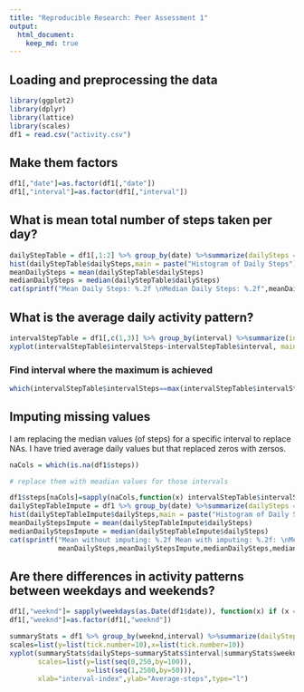 ```yaml
---
title: "Reproducible Research: Peer Assessment 1"
output: 
  html_document:
    keep_md: true
---
```



## Loading and preprocessing the data
```r
library(ggplot2) 
library(dplyr)
library(lattice)
library(scales)
df1 = read.csv("activity.csv")
```
## Make them factors 
```r
df1[,"date"]=as.factor(df1[,"date"])
df1[,"interval"]=as.factor(df1[,"interval"])
```

## What is mean total number of steps taken per day?
```r
dailyStepTable = df1[,1:2] %>% group_by(date) %>%summarize(dailySteps = sum(steps,na.rm=TRUE))
hist(dailyStepTable$dailySteps,main = paste("Histogram of Daily Steps"))
meanDailySteps = mean(dailyStepTable$dailySteps)
medianDailySteps = median(dailyStepTable$dailySteps)
cat(sprintf("Mean Daily Steps: %.2f \nMedian Daily Steps: %.2f",meanDailySteps,medianDailySteps))
```

## What is the average daily activity pattern?
```r
intervalStepTable = df1[,c(1,3)] %>% group_by(interval) %>%summarize(intervalSteps = mean(steps,na.rm=TRUE))
xyplot(intervalStepTable$intervalSteps~intervalStepTable$interval, main="Avarege Daily Pattern", xlab="Interval-index",ylab="Average-steps per Interval",type="l")
```

### Find interval where the maximum is achieved
```r
which(intervalStepTable$intervalSteps==max(intervalStepTable$intervalSteps))
```


## Imputing missing values
I am replacing the median values (of steps) for a specific interval to replace NAs. I have tried average daily values but that replaced zeros with zersos. 

```r
naCols = which(is.na(df1$steps))

# replace them with meadian values for those intervals

df1$steps[naCols]=sapply(naCols,function(x) intervalStepTable$intervalSteps[which(intervalStepTable$interval==df1$interval[x])] )
dailyStepTableImpute = df1 %>% group_by(date) %>%summarize(dailySteps = sum(steps,na.rm=TRUE))
hist(dailyStepTableImpute$dailySteps,main = paste("Histogram of Daily Steps"))
meanDailyStepsImpute = mean(dailyStepTableImpute$dailySteps)
medianDailyStepsImpute = median(dailyStepTableImpute$dailySteps)
cat(sprintf("Mean without imputing: %.2f Mean with imputing: %.2f: \nMedian without imputing: %.2f Median with imputing: %.2f",
            meanDailySteps,meanDailyStepsImpute,medianDailySteps,medianDailyStepsImpute))
```

## Are there differences in activity patterns between weekdays and weekends?
```r
df1[,"weeknd"]= sapply(weekdays(as.Date(df1$date)), function(x) if (x == "Sunday" || x == "Saturday") "weekend" else "weekday")
df1[,"weeknd"]=as.factor(df1[,"weeknd"])

summaryStats = df1 %>% group_by(weeknd,interval) %>%summarize(dailySteps = mean(steps,na.rm=TRUE))
scales=list(y=list(tick.number=10),x=list(tick.number=10))
xyplot(summaryStats$dailySteps~summaryStats$interval|summaryStats$weeknd,layout=c(1,2),
       scales=list(y=list(seq(0,250,by=100)),
                   x=list(seq(1,2500,by=50))),
       xlab="interval-index",ylab="Average-steps",type="l")
```
       
